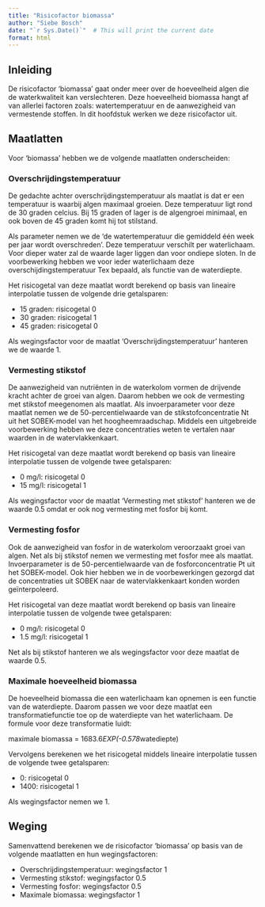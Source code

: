 ```yaml
---
title: "Risicofactor biomassa"
author: "Siebe Bosch"
date: "`r Sys.Date()`"  # This will print the current date
format: html
---
```


## Inleiding

De risicofactor 'biomassa' gaat onder meer over de hoeveelheid algen die de waterkwaliteit kan verslechteren. Deze hoeveelheid biomassa hangt af van allerlei factoren zoals: watertemperatuur en de aanwezigheid van vermestende stoffen. In dit hoofdstuk werken we deze risicofactor uit.

## Maatlatten

Voor 'biomassa' hebben we de volgende maatlatten onderscheiden:

### Overschrijdingstemperatuur

De gedachte achter overschrijdingstemperatuur als maatlat is dat er een temperatuur is waarbij algen maximaal groeien. Deze temperatuur ligt rond de 30 graden celcius. Bij 15 graden of lager is de algengroei minimaal, en ook boven de 45 graden komt hij tot stilstand.

Als parameter nemen we de 'de watertemperatuur die gemiddeld één week per jaar wordt overschreden'. Deze temperatuur verschilt per waterlichaam. Voor dieper water zal de waarde lager liggen dan voor ondiepe sloten. In de voorbewerking hebben we voor ieder waterlichaam deze overschijdingstemperatuur Tex bepaald, als functie van de waterdiepte. 

Het risicogetal van deze maatlat wordt berekend op basis van lineaire interpolatie tussen de volgende drie getalsparen:

* 15 graden: risicogetal 0
* 30 graden: risicogetal 1
* 45 graden: risicogetal 0

Als wegingsfactor voor de maatlat 'Overschrijdingstemperatuur' hanteren we de waarde 1.

### Vermesting stikstof

De aanwezigheid van nutriënten in de waterkolom vormen de drijvende kracht achter de groei van algen. Daarom hebben we ook de vermesting met stikstof meegenomen als maatlat. Als invoerparameter voor deze maatlat nemen we de 50-percentielwaarde van de stikstofconcentratie Nt uit het SOBEK-model van het hoogheemraadschap. Middels een uitgebreide voorbewerking hebben we deze concentraties weten te vertalen naar waarden in de watervlakkenkaart.

Het risicogetal van deze maatlat wordt berekend op basis van lineaire interpolatie tussen de volgende twee getalsparen:

* 0 mg/l: risicogetal 0
* 15 mg/l: risicogetal 1

Als wegingsfactor voor de maatlat 'Vermesting met stikstof' hanteren we de waarde 0.5 omdat er ook nog vermesting met fosfor bij komt.

### Vermesting fosfor

Ook de aanwezigheid van fosfor in de waterkolom veroorzaakt groei van algen. Net als bij stikstof nemen we vermesting met fosfor mee als maatlat. Invoerparameter is de 50-percentielwaarde van de fosforconcentratie Pt uit het SOBEK-model. Ook hier hebben we in de voorbewerkingen gezorgd dat de concentraties uit SOBEK naar de watervlakkenkaart konden worden geïnterpoleerd.

Het risicogetal van deze maatlat wordt berekend op basis van lineaire interpolatie tussen de volgende twee getalsparen:

* 0 mg/l: risicogetal 0
* 1.5 mg/l: risicogetal 1

Net als bij stikstof hanteren we als wegingsfactor voor deze maatlat de waarde 0.5.

### Maximale hoeveelheid biomassa

De hoeveelheid biomassa die een waterlichaam kan opnemen is een functie van de waterdiepte. Daarom passen we voor deze maatlat een transformatiefunctie toe op de waterdiepte van het waterlichaam. De formule voor deze transformatie luidt:

maximale biomassa = 1683.6*EXP(-0.578*watediepte)

Vervolgens berekenen we het risicogetal middels lineaire interpolatie tussen de volgende twee getalsparen:

* 0: risicogetal 0
* 1400: risicogetal 1

Als wegingsfactor nemen we 1.

## Weging

Samenvattend berekenen we de risicofactor 'biomassa' op basis van de volgende maatlatten en hun wegingsfactoren:

* Overschrijdingstemperatuur: wegingsfactor 1
* Vermesting stikstof: wegingsfactor 0.5
* Vermesting fosfor: wegingsfactor 0.5
* Maximale biomassa: wegingsfactor 1


